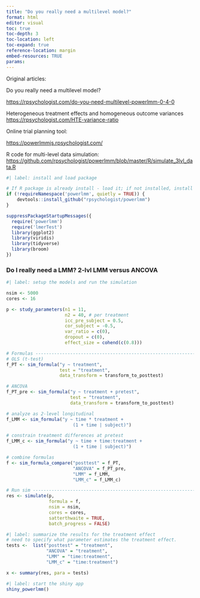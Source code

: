 ```yaml
---
title: "Do you really need a multilevel model?"
format: html
editor: visual
toc: true
toc-depth: 3
toc-location: left
toc-expand: true
reference-location: margin
embed-resources: TRUE
params:
---
```


Original articles:

Do you really need a multilevel model?

<https://rpsychologist.com/do-you-need-multilevel-powerlmm-0-4-0>

Heterogeneous treatment effects and homogeneous outcome variances <https://rpsychologist.com/HTE-variance-ratio>

Online trial planning tool:

<https://powerlmmjs.rpsychologist.com/>

R code for multi-level data simulation: <https://github.com/rpsychologist/powerlmm/blob/master/R/simulate_3lvl_data.R>

```r
#| label: install and load package 

# If R package is already install - load it; if not installed, install it
if (!requireNamespace('powerlmm', quietly = TRUE)) {
    devtools::install_github("rpsychologist/powerlmm")
}

suppressPackageStartupMessages({
  require('powerlmm')
  require('lmerTest') 
  library(ggplot2)
  library(viridis)
  library(tidyverse)
  library(broom)
})

```

### **Do I really need a LMM? 2-lvl LMM versus ANCOVA**

```r
#| label: setup the models and run the simulation

nsim <- 5000
cores <- 16

p <- study_parameters(n1 = 11,
                      n2 = 40, # per treatment
                      icc_pre_subject = 0.5,
                      cor_subject = -0.5,
                      var_ratio = c(0),
                      dropout = c(0),
                      effect_size = cohend(c(0.8)))

# Formulas --------------------------------------------------------------------
# OLS (t-test)
f_PT <- sim_formula("y ~ treatment",
                    test = "treatment",
                    data_transform = transform_to_posttest)

# ANCOVA
f_PT_pre <- sim_formula("y ~ treatment + pretest",
                        test = "treatment",
                        data_transform = transform_to_posttest)

# analyze as 2-level longitudinal
f_LMM <- sim_formula("y ~ time * treatment +
                         (1 + time | subject)")

# constrain treatment differences at pretest
f_LMM_c <- sim_formula("y ~ time + time:treatment +
                         (1 + time | subject)")

# combine formulas
f <- sim_formula_compare("posttest" = f_PT,
                         "ANCOVA" = f_PT_pre,
                         "LMM" = f_LMM,
                         "LMM_c" = f_LMM_c)

# Run sim --------------------------------------------------------------------
res <- simulate(p,
                formula = f,
                nsim = nsim,
                cores = cores,
                satterthwaite = TRUE,
                batch_progress = FALSE)
```

```r
#| label: summarize the results for the treatment effect
# need to specify what parameter estimates the treatment effect.
tests <-  list("posttest" = "treatment",
               "ANCOVA" = "treatment",
               "LMM" = "time:treatment",
               "LMM_c" = "time:treatment")

x <- summary(res, para = tests) 
```

```r
#| label: start the shiny app
shiny_powerlmm()
```
